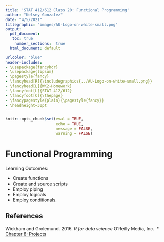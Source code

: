 ```yaml
---
title: 'STAT 412/612 Class 20: Functional Programming'
author: "Kelsey Gonzalez"
date: "4/5/2021"
titlegraphic: "images/AU-Logo-on-white-small.png"
output: 
  pdf_document:
   toc: true
    number_sections:  true
  html_document: default

urlcolor: "blue"
header-includes:
- \usepackage{fancyhdr}
- \usepackage{lipsum}
- \pagestyle{fancy}
- \fancyhead[R]{\includegraphics{../AU-Logo-on-white-small.png}}
- \fancyhead[L]{WK2-Homework}
- \fancyfoot[L]{STAT 412/612}
- \fancyfoot[C]{\thepage}
- \fancypagestyle{plain}{\pagestyle{fancy}}
- \headheight=30pt
---
```


```r
knitr::opts_chunk$set(eval = TRUE,
                      echo = TRUE,
                      message = FALSE, 
                      warning = FALSE)
```

# Functional Programming

Learning Outcomes:

- Create functions 
- Create and source scripts 
- Employ piping
- Employ logicals
- Employ conditionals.  

## References 
Wickham and Grolemund. 2016. _R for data science_ O'Reilly Media, Inc. 
* [Chapter 8: Projects](https://r4ds.had.co.nz/workflow-projects.html)
